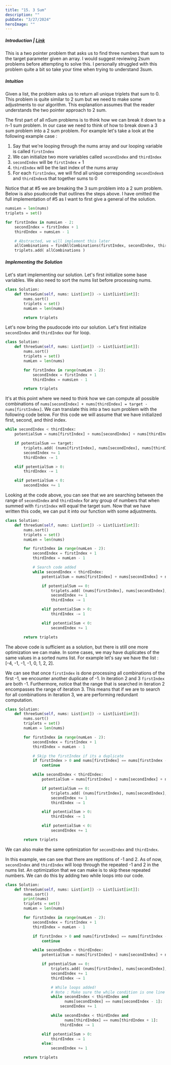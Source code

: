 ```yaml
---
title: "15. 3 Sum"
description: ""
pubDate: "3/27/2024"
heroImage: ""
---
```



##### Introduction | [Link](https://leetcode.com/problems/3sum/)

This is a two pointer problem that asks us to find three numbers that sum to the target parameter given an array. I would suggest reviewing 2sum problems before attempting to solve this. I personally struggled with this problem quite a bit so take your time when trying to understand 3sum.

##### Intuition

Given a list, the problem asks us to return all unique triplets that sum to 0. This problem is quite similar to 2 sum but we need to make some adjustments to our algorithm. This explanation assumes that the reader understands the two pointer approach to 2 sum.

The first part of all nSum problems is to think how we can break it down to a n-1 sum problem. In our case we need to think of how to break down a 3 sum problem into a 2 sum problem. For example let's take a look at the following example case :

1. Say that we're looping through the nums array and our looping variable is called `firstIndex`
2. We can initialize two more variables called `secondIndex` and `thirdIndex`
3. `secondIndex` will be `firstIndex` + 1
4. `thirdIndex` will be the last index of the nums array
5. For each `firstIndex`, we will find all unique corresponding `secondIndex`s and `thirdIndex`s that together sums to 0

Notice that at #5 we are breaking the 3 sum problem into a 2 sum problem. Below is also psudocode that outlines the steps above. I have omitted the full implementation of #5 as I want to first give a general of the solution.

```python
numsLen = len(nums)
triplets = set()

for firstIndex in numsLen - 2:
    secondIndex = firstIndex + 1
    thirdIndex = numsLen - 1

    # Abstracted, we will implement this later
    allCombinations = findAllCombinations(firstIndex, secondIndex, thirdIndex)
    triplets.add( allCombinations )
```

##### Implementing the Solution

Let's start implementing our solution. Let's first initialize some base variables. We also need to sort the nums list before processing nums.

```python
class Solution:
    def threeSum(self, nums: List[int]) -> List[List[int]]:
        nums.sort()
        triplets = set()
        numLen = len(nums)

        return triplets
```

Let's now bring the psudocode into our solution. Let's first initialize `secondIndex` and `thirdIndex` our for loop.

```python
class Solution:
    def threeSum(self, nums: List[int]) -> List[List[int]]:
        nums.sort()
        triplets = set()
        numLen = len(nums)

        for firstIndex in range(numLen - 2):
            secondIndex = firstIndex + 1
            thirdIndex = numsLen - 1

        return triplets
```

It's at this point where we need to think how we can compute all possible combinations of `nums[secondIndex] + nums[thirdIndex] = target - nums[firstIndex]`. We can translate this into a two sum problem with the following code below. For this code we will assume that we have initialized first, second, and third index.

```python
while secondIndex < thirdIndex:
    potentialSum = nums[firstIndex] + nums[secondIndex] + nums[thirdIndex]

    if potentialSum == target:
        triplets.add( (nums[firstIndex], nums[secondIndex], nums[thirdIndex]) )
        secondIndex += 1
        thirdIndex -= 1

    elif potentialSum > 0:
        thirdIndex -= 1

    elif potentialSum < 0:
        secondIndex += 1
```

Looking at the code above, you can see that we are searching between the range of `secondIndex` and `thirdIndex` for any group of numbers that when summed with `firstIndex` will equal the target sum. Now that we have written this code, we can put it into our function with some adjustments.

```python
class Solution:
    def threeSum(self, nums: List[int]) -> List[List[int]]:
        nums.sort()
        triplets = set()
        numLen = len(nums)

        for firstIndex in range(numLen - 2):
            secondIndex = firstIndex + 1
            thirdIndex = numLen - 1

            # Search code added
            while secondIndex < thirdIndex:
                potentialSum = nums[firstIndex] + nums[secondIndex] + nums[thirdIndex]

                if potentialSum == 0:
                    triplets.add( (nums[firstIndex], nums[secondIndex], nums[thirdIndex]) )
                    secondIndex += 1
                    thirdIndex -= 1

                elif potentialSum > 0:
                    thirdIndex -= 1

                elif potentialSum < 0:
                    secondIndex += 1

        return triplets
```

The above code is sufficient as a solution, but there is still one more optimization we can make. In some cases, we may have duplicates of the same values in a sorted nums list. For example let's say we have the list : [-4, -1, -1, -1, 0, 1, 2, 2].

<Figure src="/15-three-sum/optimize-1.PNG"></Figure>

We can see that once `firstIndex` is done processing all combinations of the first -1, we encounter another duplicate of -1. In iteration 2 and 3 `firstIndex` are both -1. Furthermore, notice that the range that is searched in iteration 2 encompasses the range of iteration 3. This means that if we are to search for all combinations in iteration 3, we are performing redundant computation.

```python
class Solution:
    def threeSum(self, nums: List[int]) -> List[List[int]]:
        nums.sort()
        triplets = set()
        numLen = len(nums)

        for firstIndex in range(numLen - 2):
            secondIndex = firstIndex + 1
            thirdIndex = numLen - 1

            # Skip the firstIndex if its a duplicate
            if firstIndex > 0 and nums[firstIndex] == nums[firstIndex - 1]:
                continue

            while secondIndex < thirdIndex:
                potentialSum = nums[firstIndex] + nums[secondIndex] + nums[thirdIndex]

                if potentialSum == 0:
                    triplets.add( (nums[firstIndex], nums[secondIndex], nums[thirdIndex]) )
                    secondIndex += 1
                    thirdIndex -= 1

                elif potentialSum > 0:
                    thirdIndex -= 1

                elif potentialSum < 0:
                    secondIndex += 1

        return triplets
```

We can also make the same optimization for `secondIndex` and `thirdIndex`.

<Figure src="/15-three-sum/optimize-2.PNG"></Figure>

In this example, we can see that there are reptitions of -1 and 2. As of now, `secondIndex` and `thirdIndex` will loop through the repeated -1 and 2 in the nums list. An optimization that we can make is to skip these repeated numbers. We can do this by adding two while loops into our code.

```python
class Solution:
    def threeSum(self, nums: List[int]) -> List[List[int]]:
        nums.sort()
        print(nums)
        triplets = set()
        numLen = len(nums)

        for firstIndex in range(numLen - 2):
            secondIndex = firstIndex + 1
            thirdIndex = numLen - 1

            if firstIndex > 0 and nums[firstIndex] == nums[firstIndex - 1]:
                continue

            while secondIndex < thirdIndex:
                potentialSum = nums[firstIndex] + nums[secondIndex] + nums[thirdIndex]

                if potentialSum == 0:
                    triplets.add( (nums[firstIndex], nums[secondIndex], nums[thirdIndex]) )
                    secondIndex += 1
                    thirdIndex -= 1

                    # While loops added!
                    # Note : Make sure the while condition is one line
                    while secondIndex < thirdIndex and
                          nums[secondIndex] == nums[secondIndex - 1]:
                        secondIndex += 1

                    while secondIndex < thirdIndex and
                          nums[thirdIndex] == nums[thirdIndex + 1]:
                        thirdIndex -= 1

                elif potentialSum > 0:
                    thirdIndex -= 1
                else:
                    secondIndex += 1

        return triplets
```
